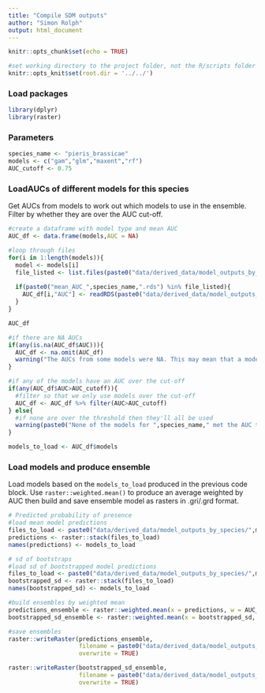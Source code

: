 ```yaml
---
title: "Compile SDM outputs"
author: "Simon Rolph"
output: html_document
---
```


```r
knitr::opts_chunk$set(echo = TRUE)

#set working directory to the project folder, not the R/scripts folder which it is by default because it's an Rmarkdown doc 
knitr::opts_knit$set(root.dir = '../../')
```

### Load packages

```r
library(dplyr)
library(raster)
```

### Parameters

```r
species_name <- "pieris_brassicae"
models <- c("gam","glm","maxent","rf")
AUC_cutoff <- 0.75
```

### LoadAUCs of different models for this species

Get AUCs from models to work out which models to use in the ensemble. Filter by whether they are over the AUC cut-off.

```r

#create a dataframe with model type and mean AUC
AUC_df <- data.frame(models,AUC = NA)

#loop through files
for(i in 1:length(models)){
  model <- models[i]
  file_listed <- list.files(paste0("data/derived_data/model_outputs_by_species/",model))
  
  if(paste0("mean_AUC_",species_name,".rds") %in% file_listed){
    AUC_df[i,"AUC"] <- readRDS(paste0("data/derived_data/model_outputs_by_species/",model,"/mean_AUC_",species_name,".rds"))
  }
}

AUC_df

#if there are NA AUCs
if(any(is.na(AUC_df$AUC))){
  AUC_df <- na.omit(AUC_df)
  warning("The AUCs from some models were NA. This may mean that a model failed.")
}

#if any of the models have an AUC over the cut-off
if(any(AUC_df$AUC>AUC_cutoff)){
  #filter so that we only use models over the cut-off
  AUC_df <- AUC_df %>% filter(AUC>AUC_cutoff)
} else{
  #if none are over the threshold then they'll all be used
  warning(paste0("None of the models for ",species_name," met the AUC threshold of ",AUC_cutoff))
}

models_to_load <- AUC_df$models


```

### Load models and produce ensemble

Load models based on the `models_to_load` produced in the previous code block. Use `raster::weighted.mean()` to produce an average weighted by AUC then build and save ensemble model as rasters in .gri/.grd format.

```r
# Predicted probability of presence
#load mean model predictions
files_to_load <- paste0("data/derived_data/model_outputs_by_species/",models_to_load,"/mean_prediction_",species_name,".gri")
predictions <- raster::stack(files_to_load)
names(predictions) <- models_to_load

# sd of bootstraps
#load sd of bootstrapped model predictions
files_to_load <- paste0("data/derived_data/model_outputs_by_species/",models_to_load,"/bootstrapped_sd_",species_name,".gri")
bootstrapped_sd <- raster::stack(files_to_load)
names(bootstrapped_sd) <- models_to_load

#build ensembles by weighted mean
predictions_ensemble <- raster::weighted.mean(x = predictions, w = AUC_df$AUC)
bootstrapped_sd_ensemble <- raster::weighted.mean(x = bootstrapped_sd, w = AUC_df$AUC)

#save ensembles
raster::writeRaster(predictions_ensemble,
                    filename = paste0("data/derived_data/model_outputs_by_species/ensemble/mean_prediction_",species_name,".grd"),
                    overwrite = TRUE)

raster::writeRaster(bootstrapped_sd_ensemble,
                    filename = paste0("data/derived_data/model_outputs_by_species/ensemble/bootstrapped_sd_",species_name,".grd"),
                    overwrite = TRUE)


```


